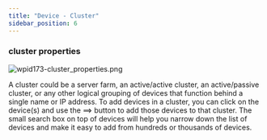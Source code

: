 ```yaml
---
title: "Device - Cluster"
sidebar_position: 6
---
```


### cluster properties

![wpid173-cluster_properties.png](/assets/images/wpid173-cluster_properties.png)

A cluster could be a server farm, an active/active cluster, an active/passive cluster, or any other logical grouping of devices that function behind a single name or IP address. To add devices in a cluster, you can click on the device(s) and use the ==> button to add those devices to that cluster. The small search box on top of devices will help you narrow down the list of devices and make it easy to add from hundreds or thousands of devices.
